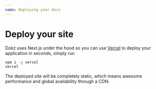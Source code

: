 ```yaml
---
name: Deploying your docs
---
```


# Deploy your site

Dokz uses Next.js under the hood so you can use [Vercel](https://vercel.com/) to deploy your application in seconds, simply run

```bash
npm i -g vercel
vercel
```

The deployed site will be completely static, which means awesome performance and global availability through a CDN.
